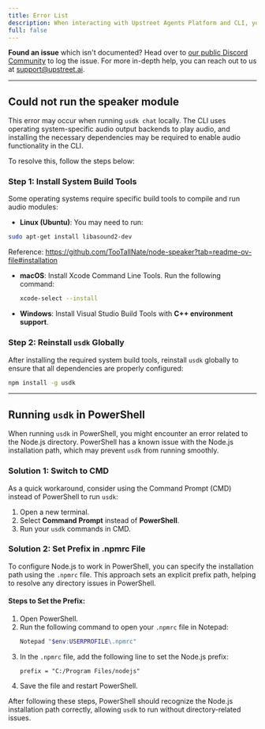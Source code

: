 ```yaml
---
title: Error List
description: When interacting with Upstreet Agents Platform and CLI, you may face an error. This page contains as many errors as we have documented so far.
full: false
---
```


**Found an issue** which isn't documented? Head over to [our public Discord Community](https://upstreet.ai/usdk-discord) to log the issue.
For more in-depth help, you can reach out to us at [support@upstreet.ai](mailto:support@upstreet.ai).

---

## Could not run the speaker module

This error may occur when running `usdk chat` locally. The CLI uses operating system-specific audio output backends to play audio, and installing the necessary dependencies may be required to enable audio functionality in the CLI.

To resolve this, follow the steps below:

### Step 1: Install System Build Tools
Some operating systems require specific build tools to compile and run audio modules:

- **Linux (Ubuntu)**: You may need to run:
```bash
sudo apt-get install libasound2-dev
```
Reference: https://github.com/TooTallNate/node-speaker?tab=readme-ov-file#installation

- **macOS**: Install Xcode Command Line Tools. Run the following command:
  ```bash
  xcode-select --install
  ```
  
- **Windows**: Install Visual Studio Build Tools with **C++ environment support**.

### Step 2: Reinstall `usdk` Globally
After installing the required system build tools, reinstall `usdk` globally to ensure that all dependencies are properly configured:

```bash
npm install -g usdk
```

---

## Running `usdk` in PowerShell

When running `usdk` in PowerShell, you might encounter an error related to the Node.js directory. PowerShell has a known issue with the Node.js installation path, which may prevent `usdk` from running smoothly.

### Solution 1: Switch to CMD
As a quick workaround, consider using the Command Prompt (CMD) instead of PowerShell to run `usdk`:

1. Open a new terminal.
2. Select **Command Prompt** instead of **PowerShell**.
3. Run your `usdk` commands in CMD.

### Solution 2: Set Prefix in .npmrc File
To configure Node.js to work in PowerShell, you can specify the installation path using the `.npmrc` file. This approach sets an explicit prefix path, helping to resolve any directory issues in PowerShell.

#### Steps to Set the Prefix:
1. Open PowerShell.
2. Run the following command to open your `.npmrc` file in Notepad:
   ```powershell
   Notepad "$env:USERPROFILE\.npmrc"
   ```
3. In the `.npmrc` file, add the following line to set the Node.js prefix:
   ```plaintext
   prefix = "C:/Program Files/nodejs"
   ```
4. Save the file and restart PowerShell.

After following these steps, PowerShell should recognize the Node.js installation path correctly, allowing `usdk` to run without directory-related issues.